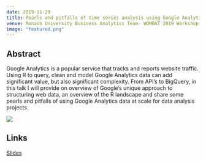 ```yaml
---
date: 2019-11-29
title: Pearls and pitfalls of time series analysis using Google Analytics data
venue: Monash University Business Analytics Team- WOMBAT 2019 Workshop
image: "featured.png"
---
```


## Abstract 

Google Analytics is a popular service that tracks and reports website traffic. Using R to query, clean and model Google Analytics data can add significant value, but also significant complexity. From API's to BigQuery, in this talk I will provide on overview of Google's unique approach to structuring web data, an overview of the R landscape and share some pearls and pitfalls of using Google Analytics data at scale for data analysis projects.    

![](featured.png)  

## Links  

[Slides](WOMBAT_2019.pdf)

